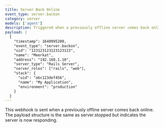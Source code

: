 ```yaml
---
title: Server Back Online
event_type: server.backon
category: server
models: ['agent']
description: Triggered when a previously offline server comes back online
payload: |
  {
    "timestamp": 1640995200,
    "event_type": "server.backon",
    "uid": "123123123123123123",
    "name": "Meerkat",
    "address": "192.168.1.10",
    "server_type": "Rails Server",
    "server_roles": ["rails", "web"],
    "stack": {
      "uid": "abc123def456",
      "name": "My Application",
      "environment": "production"
    }
  }
---
```


This webhook is sent when a previously offline server comes back online. The payload structure is the same as server.stopped but indicates the server is now responding.